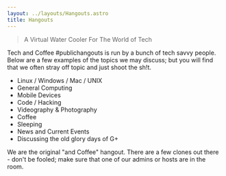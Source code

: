 ```yaml
---
layout: ../layouts/Hangouts.astro
title: Hangouts
---
```


> A Virtual Water Cooler For The World of Tech

Tech and Coffee #publichangouts is run by a bunch of tech savvy people. Below are a few examples of the topics we may discuss; but you will find that we often stray off topic and just shoot the sh!t.

- Linux / Windows / Mac / UNIX
- General Computing
- Mobile Devices
- Code / Hacking
- Videography & Photography
- Coffee
- Sleeping
- News and Current Events
- Discussing the old glory days of G+

We are the original "and Coffee" hangout. There are a few clones out there - don't be fooled; make sure that one of our admins or hosts are in the room.
